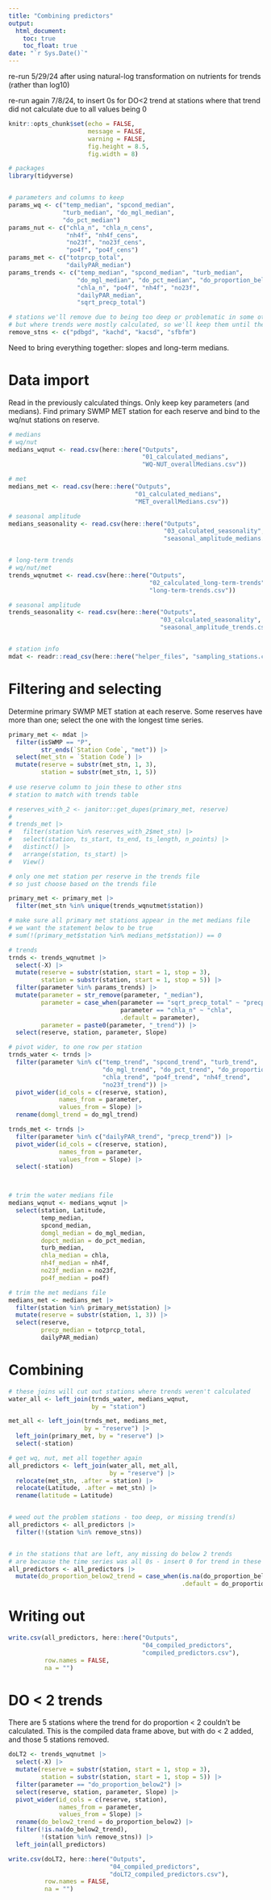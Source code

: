 ```yaml
---
title: "Combining predictors"
output: 
  html_document:
    toc: true
    toc_float: true
date: "`r Sys.Date()`"
---
```


re-run 5/29/24 after using natural-log transformation on nutrients for trends (rather than log10)  

re-run again 7/8/24, to insert 0s for DO<2 trend at stations where that trend did not calculate due to all values being 0  

```r
knitr::opts_chunk$set(echo = FALSE,
                      message = FALSE,
                      warning = FALSE,
                      fig.height = 8.5,
                      fig.width = 8)

# packages
library(tidyverse)


# parameters and columns to keep
params_wq <- c("temp_median", "spcond_median", 
               "turb_median", "do_mgl_median",
               "do_pct_median")
params_nut <- c("chla_n", "chla_n_cens",
                "nh4f", "nh4f_cens",
                "no23f", "no23f_cens",
                "po4f", "po4f_cens")
params_met <- c("totprcp_total",
                "dailyPAR_median")
params_trends <- c("temp_median", "spcond_median", "turb_median",
                   "do_mgl_median", "do_pct_median", "do_proportion_below2",
                   "chla_n", "po4f", "nh4f", "no23f",
                   "dailyPAR_median",
                   "sqrt_precp_total")

# stations we'll remove due to being too deep or problematic in some other way
# but where trends were mostly calculated, so we'll keep them until the end
remove_stns <- c("pdbgd", "kachd", "kacsd", "sfbfm")
```

Need to bring everything together: slopes and long-term medians.  

# Data import  

Read in the previously calculated things. Only keep key parameters (and medians). Find primary SWMP MET station for each reserve and bind to the wq/nut stations on reserve.  

```r
# medians
# wq/nut
medians_wqnut <- read.csv(here::here("Outputs", 
                                     "01_calculated_medians",
                                     "WQ-NUT_overallMedians.csv"))

# met
medians_met <- read.csv(here::here("Outputs", 
                                   "01_calculated_medians",
                                   "MET_overallMedians.csv"))

# seasonal amplitude
medians_seasonality <- read.csv(here::here("Outputs", 
                                           "03_calculated_seasonality",
                                           "seasonal_amplitude_medians.csv"))


# long-term trends
# wq/nut/met
trends_wqnutmet <- read.csv(here::here("Outputs", 
                                       "02_calculated_long-term-trends",
                                       "long-term-trends.csv"))

# seasonal amplitude
trends_seasonality <- read.csv(here::here("Outputs", 
                                          "03_calculated_seasonality",
                                          "seasonal_amplitude_trends.csv"))


# station info
mdat <- readr::read_csv(here::here("helper_files", "sampling_stations.csv"))
```

# Filtering and selecting  

Determine primary SWMP MET station at each reserve. Some reserves have more than one; select the one with the longest time series.  

```r
primary_met <- mdat |> 
  filter(isSWMP == "P",
         str_ends(`Station Code`, "met")) |> 
  select(met_stn = `Station Code`) |> 
  mutate(reserve = substr(met_stn, 1, 3),
         station = substr(met_stn, 1, 5))  
  
# use reserve column to join these to other stns
# station to match with trends table

# reserves_with_2 <- janitor::get_dupes(primary_met, reserve)
# 
# trends_met |> 
#   filter(station %in% reserves_with_2$met_stn) |> 
#   select(station, ts_start, ts_end, ts_length, n_points) |> 
#   distinct() |> 
#   arrange(station, ts_start) |> 
#   View()

# only one met station per reserve in the trends file
# so just choose based on the trends file

primary_met <- primary_met |> 
  filter(met_stn %in% unique(trends_wqnutmet$station))

# make sure all primary met stations appear in the met medians file
# we want the statement below to be true
# sum(!(primary_met$station %in% medians_met$station)) == 0
```


```r
# trends
trnds <- trends_wqnutmet |> 
  select(-X) |> 
  mutate(reserve = substr(station, start = 1, stop = 3),
         station = substr(station, start = 1, stop = 5)) |> 
  filter(parameter %in% params_trends) |> 
  mutate(parameter = str_remove(parameter, "_median"),
         parameter = case_when(parameter == "sqrt_precp_total" ~ "precp",
                               parameter == "chla_n" ~ "chla",
                               .default = parameter),
         parameter = paste0(parameter, "_trend")) |> 
  select(reserve, station, parameter, Slope)

# pivot wider, to one row per station
trnds_water <- trnds |> 
  filter(parameter %in% c("temp_trend", "spcond_trend", "turb_trend",
                          "do_mgl_trend", "do_pct_trend", "do_proportion_below2_trend",
                          "chla_trend", "po4f_trend", "nh4f_trend",
                          "no23f_trend")) |> 
  pivot_wider(id_cols = c(reserve, station),
              names_from = parameter,
              values_from = Slope) |> 
  rename(domgl_trend = do_mgl_trend)

trnds_met <- trnds |> 
  filter(parameter %in% c("dailyPAR_trend", "precp_trend")) |> 
  pivot_wider(id_cols = c(reserve, station),
              names_from = parameter,
              values_from = Slope) |> 
  select(-station)



# trim the water medians file
medians_wqnut <- medians_wqnut |> 
  select(station, Latitude,
         temp_median,
         spcond_median,
         domgl_median = do_mgl_median,
         dopct_median = do_pct_median, 
         turb_median,
         chla_median = chla,
         nh4f_median = nh4f,
         no23f_median = no23f,
         po4f_median = po4f)

# trim the met medians file
medians_met <- medians_met |> 
  filter(station %in% primary_met$station) |> 
  mutate(reserve = substr(station, 1, 3)) |> 
  select(reserve, 
         precp_median = totprcp_total,
         dailyPAR_median)

```


# Combining  


```r
# these joins will cut out stations where trends weren't calculated
water_all <- left_join(trnds_water, medians_wqnut,
                       by = "station")

met_all <- left_join(trnds_met, medians_met,
                     by = "reserve") |> 
  left_join(primary_met, by = "reserve") |> 
  select(-station)

# get wq, nut, met all together again
all_predictors <- left_join(water_all, met_all,
                            by = "reserve") |> 
  relocate(met_stn, .after = station) |> 
  relocate(Latitude, .after = met_stn) |> 
  rename(latitude = Latitude)


# weed out the problem stations - too deep, or missing trend(s)  
all_predictors <- all_predictors |> 
  filter(!(station %in% remove_stns))


# in the stations that are left, any missing do below 2 trends
# are because the time series was all 0s - insert 0 for trend in these
all_predictors <- all_predictors |> 
  mutate(do_proportion_below2_trend = case_when(is.na(do_proportion_below2_trend) ~ 0,
                                                .default = do_proportion_below2_trend))
```

# Writing out  

```r
write.csv(all_predictors, here::here("Outputs", 
                                     "04_compiled_predictors",
                                     "compiled_predictors.csv"),
          row.names = FALSE,
          na = "")
```

# DO < 2 trends  

There are 5 stations where the trend for do proportion < 2 couldn't be calculated. This is the compiled data frame above, but with do < 2 added, and those 5 stations removed.  

```r
doLT2 <- trends_wqnutmet |> 
  select(-X) |> 
  mutate(reserve = substr(station, start = 1, stop = 3),
         station = substr(station, start = 1, stop = 5)) |> 
  filter(parameter == "do_proportion_below2") |> 
  select(reserve, station, parameter, Slope) |> 
  pivot_wider(id_cols = c(reserve, station),
              names_from = parameter,
              values_from = Slope) |> 
  rename(do_below2_trend = do_proportion_below2) |> 
  filter(!is.na(do_below2_trend),
         !(station %in% remove_stns)) |> 
  left_join(all_predictors)

write.csv(doLT2, here::here("Outputs", 
                            "04_compiled_predictors",
                            "doLT2_compiled_predictors.csv"),
          row.names = FALSE,
          na = "")
```

